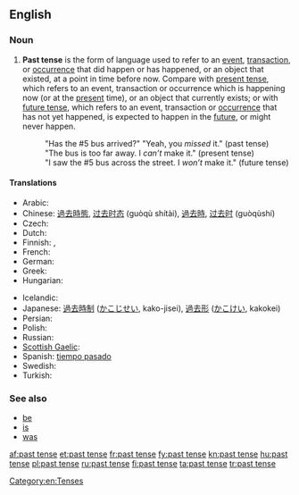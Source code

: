 ==English==

===Noun===
{{wikipedia}}
{{en-noun|sg=[[past]] [[tense]]}}

# {{grammar}} '''Past tense''' is the form of language used to refer to an [[event]], [[transaction]], or [[occurrence]] that did happen or has happened, or an object that existed, at a point in time before now. Compare with [[present tense]], which refers to an event, transaction or occurrence which is happening now (or at the [[present]] time), or an object that currently exists; or with [[future tense]], which refers to an event, transaction or [[occurrence]] that has not yet happened, is expected to happen in the [[future]], or might never happen.
#: "Has the #5 bus arrived?" "Yeah, you ''missed'' it." (past tense)
#: "The bus is too far away. I ''can’t'' make it." (present tense)
#: "I saw the #5 bus across the street. I ''won’t'' make it." (future tense)

====Translations====
{{trans-top|form of language}}
* Arabic: {{Arab|[[ماضي]]}} {{IPAchar|(māḍī)}} {{m}}
* Chinese: [[過去時態]], [[过去时态]] (guòqù shítài), [[過去時]], [[过去时]] (guòqùshí)
* Czech: {{t-|cs|minulý čas|m}}
* Dutch: {{t+|nl|verleden tijd}}
* Finnish: {{t+|fi|imperfekti}}, {{t+|fi|kertoma}}
* French: {{t+|fr|passé|m}}
* German: {{t+|de|Vergangenheit|f}}
* Greek: {{t+|el|αόριστος|m|tr=aóristos}}
* Hungarian: {{t+|hu|múlt idő}}
{{trans-mid}}
* Icelandic: {{t+|is|þátíð|f}}
* Japanese: [[過去時制]] ([[かこじせい]], kako-jisei), [[過去形]] ([[かこけい]], kakokei)
* Persian: {{t|fa|ماضی|xs=Persian}}
* Polish: {{t+|pl|czas przeszły|m}}
* Russian: {{t+|ru|прошедшее время|n|tr=prošédšeje vrémja}}
* [[Scottish Gaelic]]: {{t-|gd|tràth caithte|m|xs=Scottish Gaelic}}
* Spanish: [[tiempo pasado]] {{m}}
* Swedish: {{t-|sv|imperfekt}}
* Turkish: {{t+|tr|geçmiş zaman}}
{{trans-bottom}}

===See also===
* [[be]]
* [[is]]
* [[was]]

[[Category:en:Tenses]]

[[af:past tense]]
[[et:past tense]]
[[fr:past tense]]
[[fy:past tense]]
[[kn:past tense]]
[[hu:past tense]]
[[pl:past tense]]
[[ru:past tense]]
[[fi:past tense]]
[[ta:past tense]]
[[tr:past tense]]